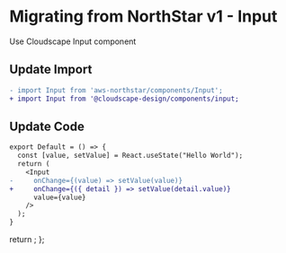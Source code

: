
<Meta title="Migration/Input" />

# Migrating from NorthStar v1 - Input

Use <Link href='https://cloudscape.design/components/input' target='_blank'>Cloudscape Input component </Link>

## Update Import

```diff
- import Input from 'aws-northstar/components/Input';
+ import Input from '@cloudscape-design/components/input;
```

## Update Code

```diff
export Default = () => {
  const [value, setValue] = React.useState("Hello World");
  return (
    <Input
-     onChange={(value) => setValue(value)}
+     onChange={({ detail }) => setValue(detail.value)}
      value={value}
    />
  );
}
```

  return <SyntaxHighlighter/>;
};



